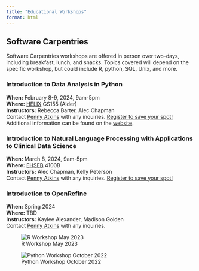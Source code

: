 ```yaml
---
title: "Educational Workshops"
format: html
---
```


## Software Carpentries
Software Carpentries workshops are offered in person over two-days, including breakfast, lunch, and snacks. Topics covered will depend on the specific workshop, but could include R, python, SQL, Unix, and more.  

### Introduction to Data Analysis in Python
**When:** February 8-9, 2024, 9am-5pm\
**Where:** [HELIX](https://maps.app.goo.gl/3w96QNsCt9ASd3d77){target="_blank"} GS155 (Alder)\
**Instructors:** Rebecca Barter, Alec Chapman\
Contact [Penny Atkins](mailto:penny.atkins@hsc.utah.edu) with any inquiries. [Register to save your spot!](https://forms.gle/wGrVndw1pbrzb9fX9){target="_blank"}
Additional information can be found on the [website](https://uofudelphi.github.io/2024-02-08-python/){target="_blank"}.

### Introduction to Natural Language Processing with Applications to Clinical Data Science
**When:** March 8, 2024, 9am-5pm\
**Where:** [EHSEB](https://maps.app.goo.gl/kuvgQtmpQxJHfibb9){target="_blank"} 4100B\
**Instructors:** Alec Chapman, Kelly Peterson\
Contact [Penny Atkins](mailto:penny.atkins@hsc.utah.edu) with any inquiries. [Register to save your spot!](https://forms.gle/6FzV6iemeNp9uJUw8){target="_blank"}
<!--Additional information can be found on the [website](https://uofudelphi.github.io/2024-03-08-nlp/){target="_blank"}.-->

### Introduction to OpenRefine
**When:** Spring 2024\
**Where:** TBD\
**Instructors:** Kaylee Alexander, Madison Golden\
Contact [Penny Atkins](mailto:penny.atkins@hsc.utah.edu) with any inquiries.  

![R Workshop May 2023](images/RWorkshop_May2023.jpg)  

![Python Workshop October 2022](images/PythonWorkshop_Oct2022.jpg)